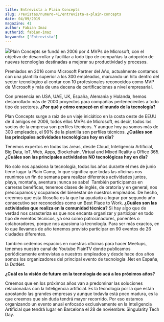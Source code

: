 ```yaml
---
title: Entrevista a Plain Concepts
slug: /revistas/numero-41/entrevista-a-plain-concepts
date: 04/09/2019
magazine: 41
author: Fabian Imaz
authorId: fabian-imaz
keywords: ['Entrevista']
---
```






![](/../images/partners/plainconcepts.png#partner)Plain Concepts se fundó en 2006 por 4 MVPs de Microsoft, con el objetivo de desarrollar y facilitar a todo tipo de compañías la adopción de nuevas tecnologías destinadas a mejorar su productividad y procesos.

Premiados en 2016 como Microsoft Partner del Año, actualmente contamos con una plantilla superior a los 300 empleados, marcando un hito dentro del sector tecnológico al contar con 10 profesionales reconocidos como MVP de Microsoft y más de una decena de certificaciones a nivel empresarial.

​Con presencia en USA, UAE, UK, España, Alemania y Holanda, hemos desarrollado más de 2000 proyectos para compañías pertenecientes a todo tipo de sectores.
**​¿Por qué y cómo empezó en el mundo de la tecnología?**

Plan Concepts surge a raíz de un viaje iniciático en la costa oeste de EEUU de 4 amigos en 2006, todos ellos MVPs de Microsoft, es decir, todos los socios de la empresa son perfiles técnicos. Y aunque hoy ya somos más de 300 empleados, el 90% de la plantilla son perfiles técnicos.
**¿Cuáles son las principales actividades tecnológicas hoy en día?**

Tenemos expertos en todas las áreas, desde Cloud, Inteligencia Artificial, Big Data, IoT, Web, Apps, Blockchain, Virtual and Mixed Reality a Office 365.
**¿Cuáles son las principales actividades NO tecnológicas hoy en día?**

No solo nos apasiona la tecnología, todos los años durante el mes de junio tiene lugar la Plain Camp, lo que significa que todas las oficinas nos reunimos un fin de semana para realizar diferentes actividades juntos, playa, montaña, aventura ¡nunca se sabe!  También participamos en carreras benéficas, tenemos clases de inglés, de oratoria y en general, nos preocupamos y ocupamos del bienestar de nuestros empleados. De hecho, creemos que esta filosofía es la que ha ayudado a lograr por segundo año consecutivo ser reconocidos como un Best Place to Work.
**¿Cuáles son las actividades que realiza en la comunidad técnica?**
Si hay algo que de verdad nos caracteriza es que nos encanta organizar y participar en todo tipo de eventos técnicos, ya sea como patrocinadores, ponentes o colaboradores, porque nos apasiona la tecnología. Para ser más exactos, en lo que llevamos de año tenemos previsto participar en 90 eventos de 26 ciudades diferentes.



También cedemos espacios en nuestras oficinas para hacer Meetups, tenemos nuestro canal de Youtube PlainTV donde publicamos periódicamente entrevistas a nuestros empleados y desde hace dos años somos los organizadores del principal evento de tecnología .Net en España, la DotNet.



**¿Cuál es la visión de futuro en la tecnología de acá a los próximos años?**

Creemos que en los próximos años van a predominar las soluciones relacionadas con la Inteligencia artificial. Es la tecnología por la que están apostando las grandes empresas y aunque todavía está poco madura, es la que creemos que sin duda tendrá mayor recorrido. Por eso estamos organizando un evento anual enfocado exclusivamente en la Inteligencia Artificial que tendrá lugar en Barcelona el 28 de noviembre: Singularity Tech Day.

 
 
